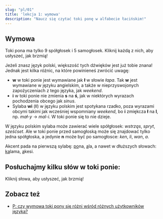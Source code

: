 ```yaml
---
slug: "pl/01"
title: 'lekcja 1: wymowa'
description: "Naucz się czytać toki ponę w alfabecie łacińskim!"
---
```



## Wymowa

Toki pona ma tylko 9 spółgłosek i 5 samogłosek. Kliknij każdą z nich, aby usłyszeć, jak brzmią!

<PhonoTable />

Jeżeli znasz język polski, większość tych dźwięków jest już tobie znana! Jednak jest kilka różnic, na które powinieneś zwrócić uwagę:

* **w** w toki ponie jest wymawiane jak **ł** w słowie *łapa*. Tak **w** jest wymawiane w języku angielskim, a także w nieprzyswojonych zapożyczeniach z tego języka, jak *weekend*.
* **i** w toki ponie nie zmienia **s** na **ś**, jak w niektórych wyrazach pochodzenia obcego jak *sinus*.
* Sylaba **wi** (*łi*) w języku polskim jest spotykana rzadko, poza wyrazami obcymi takimi jak wcześniej wspomniany *weekend*, bo **i** zmiękcza **ł** na **l**, np. *mał-y* → *mal-i*. W toki ponie się to nie dzieje.

W języku polskim sylaba może zawierać wiele spółgłosek: *wstrząs*, *spryt*, *sześćset*. Ale w toki ponie przed samogłoską może się znajdować tylko jedna spółgłoska, a jedynie **n** może być po samogłosce: *ken*, *li*, *wan*, *a*.

Akcent pada na pierwszą sylabę: <u>po</u>na, <u>a</u>la, a nawet w dłuższych słowach: <u>ka</u>lama, <u>a</u>kesi.

## Posłuchajmy kilku słów w toki ponie:

Kliknij słowa, aby usłyszeć, jak brzmią!

<PhonoExamplesPl />

## Zobacz też

* [P: czy wymowa toki pony się różni wśród różnych użytkowników języka?](pl/sound-variation)

